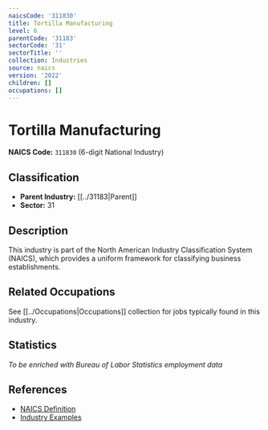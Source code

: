 ```yaml
---
naicsCode: '311830'
title: Tortilla Manufacturing
level: 6
parentCode: '31183'
sectorCode: '31'
sectorTitle: ''
collection: Industries
source: naics
version: '2022'
children: []
occupations: []
---
```

# Tortilla Manufacturing

**NAICS Code:** `311830` (6-digit National Industry)

## Classification

- **Parent Industry:** [[../31183|Parent]]
- **Sector:** 31

## Description

This industry is part of the North American Industry Classification System (NAICS), which provides a uniform framework for classifying business establishments.

## Related Occupations

See [[../Occupations|Occupations]] collection for jobs typically found in this industry.

## Statistics

*To be enriched with Bureau of Labor Statistics employment data*

## References

- [NAICS Definition](https://www.census.gov/naics/)
- [Industry Examples](https://www.census.gov/naics/2022NAICS/)
